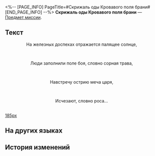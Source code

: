 <%-- [PAGE_INFO]
PageTitle=#Скрижаль оды Кровавого поля брани#
[END_PAGE_INFO] --%>
{{Предмет Инфобокс
|id          = 150058
|Изображение = Предмет Скрижаль оды Кровавого поля брани.png
|Тип         = Предмет миссии
|Инвентарь   = Миссии
|Редкость    = 3
|Эффект      = 
|Описание    = Скрижаль, на которой записаны оды и пророчества, предсказывающие конец мира. Говорят, что в таких скрижалях описана великая тайна, которая ждёт, когда её разгадают.
}}
{{Описание|''«Пророчества никогда не излагаются простыми словами», - неизвестный жрец''}}
'''Скрижаль оды Кровавого поля брани''' — [[Предмет миссии]].

==Текст==
<div align="center">{{Цвет|Ключевой|Скрижаль оды Кровавого поля брани}}</div>
<div align="center">На железных доспехах отражается палящее солнце,</div><br /><div align="center">Люди заполнили поле боя, словно сорная трава,</div><br /><div align="center">Навстречу острию меча царя,</div><br /><div align="center">Исчезают, словно роса...</div><br />
[[Файл:Предмет Скрижаль оды Кровавого поля брани.png|185px]]

==На других языках==
{{На других языках
|en   = "Bloodbathed Battlefront" Hymn Tablet
|zhs  = 「浴血战端」的颂言石板
|zht  = 「浴血戰端」的頌言石板
|ja   = 「血染めの戦端」の頌歌石板
|ko   = 「피로 물든 전선」의 송가 석판
|es   = Losa con himno del Frente Sangriento
|fr   = Tablette prophétique du Front sanglant
|ru   = Скрижаль оды Кровавого поля брани
|th   = แผ่นหินสดุดีใน "สมรภูมิอาบโลหิต"
|vi   = Phiến Đá Ca Tụng "Mặt Trận Tắm Máu"
|de   = Hymnentafel: „Blutige Kampffront“
|id   = Prasasti Ode "Garis Depan Perang Berdarah"
|pt   = Tabuleta de Hinos do Fronte de Batalha Banhado em Sangue
}}

==История изменений==
{{История изменений|3.5}}